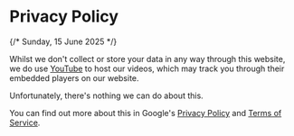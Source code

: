 # Privacy Policy

{/* Sunday, 15 June 2025 */}

Whilst we don't collect or store your data in any way through this website, we do use [YouTube](https://www.youtube.com/) to host our videos, which may track you through their embedded players on our website.

Unfortunately, there's nothing we can do about this.

You can find out more about this in Google's [Privacy Policy](https://policies.google.com/privacy) and [Terms of Service](https://policies.google.com/terms).
